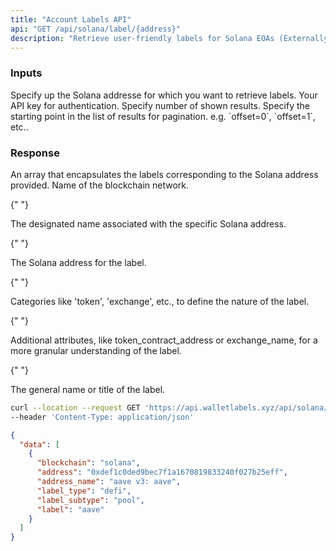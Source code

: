```yaml
---
title: "Account Labels API"
api: "GET /api/solana/label/{address}"
description: "Retrieve user-friendly labels for Solana EOAs (Externally Owned Accounts) and Smart Contracts. Labels can be incredibly useful for categorizing your Solana interactions."
---
```


### Inputs

<ParamField path="address" type="string" required>
  Specify up the Solana addresse for which you want to retrieve labels.
</ParamField>
<ParamField query="apikey" type="string" required>
  Your API key for authentication.
</ParamField>
<ParamField query="limit" type="string">
  Specify number of shown results.
</ParamField>
<ParamField query="offset" type="string">
  Specify the starting point in the list of results for pagination. e.g.
  `offset=0`, `offset=1`, etc..
</ParamField>

### Response

<ResponseField name="data" type="array">
  An array that encapsulates the labels corresponding to the Solana address provided.

<Expandable title="Label Object">

<ResponseField name="blockchain" type="string">
  Name of the blockchain network.
</ResponseField>

{" "}

<ResponseField name="address_name" type="string">
  The designated name associated with the specific Solana address.
</ResponseField>

{" "}

<ResponseField name="address" type="string">
  The Solana address for the label.
</ResponseField>

{" "}

<ResponseField name="label_type" type="string">
  Categories like 'token', 'exchange', etc., to define the nature of the label.
</ResponseField>

{" "}

<ResponseField name="label_subtype" type="string">
  Additional attributes, like token_contract_address or exchange_name, for a
  more granular understanding of the label.
</ResponseField>

{" "}

<ResponseField name="label" type="string">
  The general name or title of the label.
</ResponseField>

  </Expandable>
</ResponseField>

<RequestExample>

```bash Example Request
curl --location --request GET 'https://api.walletlabels.xyz/api/solana/label/0xdef1c0ded9bec7f1a1670819833240f027b25eff?apikey=demo-api-key-x-00000' \
--header 'Content-Type: application/json' 
```

</RequestExample>

<ResponseExample>

```json Response
{
  "data": [
    { 
      "blockchain": "solana",
      "address": "0xdef1c0ded9bec7f1a1670819833240f027b25eff",
      "address_name": "aave v3: aave",
      "label_type": "defi",
      "label_subtype": "pool",
      "label": "aave"
    }
  ]
}
```

</ResponseExample>

